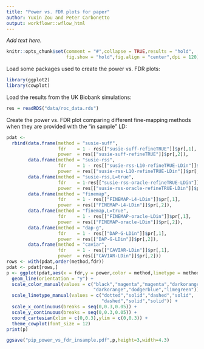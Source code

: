 ```yaml
---
title: "Power vs. FDR plots for paper"
author: Yuxin Zou and Peter Carbonetto
output: workflowr::wflow_html
---
```


*Add text here.*

```r
knitr::opts_chunk$set(comment = "#",collapse = TRUE,results = "hold",
                      fig.show = "hold",fig.align = "center",dpi = 120)
```

Load some packages used to create the power vs. FDR plots:

```r
library(ggplot2)
library(cowplot)
```

Load the results from the UK Biobank simulations:

```r
res = readRDS("data/roc_data.rds")
```

Create the power vs. FDR plot comparing different fine-mapping methods
when they are provided with the "in sample" LD:

```r
pdat <-
  rbind(data.frame(method = "susie-suff",
                   fdr    = 1 - res[["susie-suff-refineTRUE"]]$pr[,1],
			       power  = res[["susie-suff-refineTRUE"]]$pr[,2]),
        data.frame(method = "susie-rss",
                   fdr    = 1 - res[["susie-rss-L10-refineTRUE-LDin"]]$pr[,1],
                   power  = res[["susie-rss-L10-refineTRUE-LDin"]]$pr[,2]),
        data.frame(method = "susie-rss,L=true",
                   fdr    = 1-res[["susie-rss-oracle-refineTRUE-LDin"]]$pr[,1],
                   power  = res[["susie-rss-oracle-refineTRUE-LDin"]]$pr[,2]),
        data.frame(method = "finemap",
                   fdr    = 1 - res[["FINEMAP-L4-LDin"]]$pr[,1],
                   power  = res[["FINEMAP-L4-LDin"]]$pr[,2]),
        data.frame(method = "finemap,L=true",
                   fdr    = 1 - res[["FINEMAP-oracle-LDin"]]$pr[,1],
                   power  = res[["FINEMAP-oracle-LDin"]]$pr[,2]),
        data.frame(method = "dap-g",
                   fdr    = 1 - res[["DAP-G-LDin"]]$pr[,1],
                   power  = res[["DAP-G-LDin"]]$pr[,2]),
        data.frame(method = "caviar",
                   fdr    = 1 - res[["CAVIAR-LDin"]]$pr[,1],
                   power  = res[["CAVIAR-LDin"]]$pr[,2]))
rows <- with(pdat,order(method,fdr))
pdat <- pdat[rows,]
p <- ggplot(pdat,aes(x = fdr,y = power,color = method,linetype = method)) +
  geom_line(orientation = "y") +
  scale_color_manual(values = c("black","magenta","magenta","darkorange",
                                "darkorange","dodgerblue","limegreen")) +
  scale_linetype_manual(values = c("dotted","solid","dashed","solid",
                                   "dashed","solid","solid")) +
  scale_x_continuous(breaks = seq(0,0.3,0.05)) +
  scale_y_continuous(breaks = seq(0,0.3,0.05)) +
  coord_cartesian(xlim = c(0,0.3),ylim = c(0,0.3)) +
  theme_cowplot(font_size = 12)
print(p)
```

```r
ggsave("pip_power_vs_fdr_insample.pdf",p,height=3,width=4.3)
```
